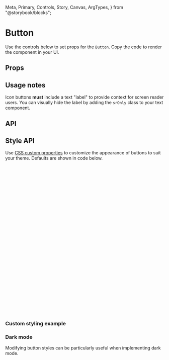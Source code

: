   Meta,
  Primary,
  Controls,
  Story,
  Canvas,
  ArgTypes,
} from "@storybook/blocks";

<Meta of={ButtonStories} />

# Button

Use the controls below to set props for the `Button`. Copy the code to render the component in your UI.

<Canvas of={ButtonStories.Playground} />

## Props

<Controls of={ButtonStories.Playground} />

## Usage notes

Icon buttons **must** include a text "label" to provide context for screen reader users. You can visually hide the label by adding the `srOnly` class to your text component.

<Canvas of={ButtonStories.Icon} />

## API

<ArgTypes of={ButtonStories} />

## Style API

Use [CSS custom properties](https://developer.mozilla.org/en-US/docs/Web/CSS/Using_CSS_custom_properties) to customize the appearance of buttons to suit your theme. Defaults are shown in code below.

```css
:root {
  /* Colors - Default */
  --button-default-main: var(--color-default-main, #334e68);
  --button-default-contrast: var(--color-default-contrast, #fff);
  --button-default-hover: var(--color-default-600, #486581);

  /* Colors - Primary */
  --button-primary-main: var(--color-primary-main, #3525e6);
  --button-primary-contrast: var(--color-primary-contrast, #fff);
  --button-primary-hover: var(--color-primary-600, #4d3df7);

  /* Colors - Secondary */
  --button-secondary-main: var(--color-secondary-main, #27ab83);
  --button-secondary-contrast: var(--color-secondary-contrast, #fff);
  --button-secondary-hover: var(--color-secondary-600, #199473);

  /* Colors - Error */
  --button-error-main: var(--color-error-main, #ab091e);
  --button-error-contrast: var(--color-error-contrast, #fff);
  --button-error-hover: var(--color-error-600, #cf1124);

  /* Border Radius */
  --button-border-radius: var(--border-radius, 4px);

  /* Font */
  --button-font-family: var(--font-family-body, "Libre Franklin", sans-serif);
  --button-font-size: 14px;
  --button-font-weight: 600;

  /* Spacing */
  --button-padding: 8px 16px;
}
```

### Custom styling example

<Canvas of={ButtonStories.Styled} />

### Dark mode

Modifying button styles can be particularly useful when implementing dark mode.

```css
@media (prefers-color-scheme: dark) {
  :root {
    --button-default-main: var(--color-default-700);
    --button-default-contrast: var(--dark-text-color);
    --button-default-hover: var(--color-default-light);

    --button-primary-main: var(--color-primary-200);
    --button-primary-contrast: var(--dark-text-color);
    --button-primary-hover: var(--color-primary-400);

    --button-secondary-main: var(--color-secondary-300);
    --button-secondary-contrast: var(--dark-text-color);
    --button-secondary-hover: var(--color-secondary-400);

    --button-error-main: var(--color-error-300);
    --button-error-contrast: var(--dark-text-color);
    --button-error-hover: var(--color-error-100);
  }
}
```
